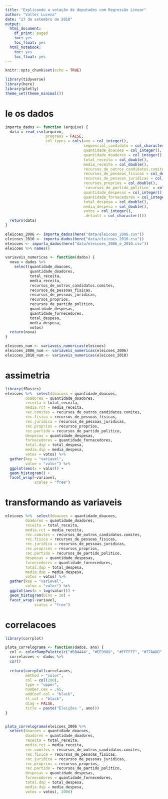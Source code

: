 ```yaml
---
title: "Explicando a votação de deputados com Regressão Linear"
author: "Valter Lucena"
date: "27 de setembro de 2018"
output: 
  html_document:
    df_print: paged
    toc: yes
    toc_float: yes
  html_notebook:
    toc: yes
    toc_float: yes
---
```


```r
knitr::opts_chunk$set(echo = TRUE)
```

```r
library(tidyverse)
library(here)
library(plotly)
theme_set(theme_minimal())
```

# le os dados

```r

importa_dados <- function (arquivo) {
  data = read_csv(arquivo,
                  progress = FALSE,
                  col_types = cols(ano = col_integer(),
                                   sequencial_candidato = col_character(),
                                   quantidade_doacoes = col_integer(),
                                   quantidade_doadores = col_integer(),
                                   total_receita = col_double(),
                                   media_receita = col_double(),
                                   recursos_de_outros_candidatos.comites = col_double(),
                                   recursos_de_pessoas_fisicas = col_double(),
                                   recursos_de_pessoas_juridicas = col_double(),
                                   recursos_proprios = col_double(),
                                   `recursos_de_partido_politico` = col_double(),
                                   quantidade_despesas = col_integer(),
                                   quantidade_fornecedores = col_integer(),
                                   total_despesa = col_double(),
                                   media_despesa = col_double(),
                                   votos = col_integer(),
                                   .default = col_character()))
  return(data)
}

eleicoes_2006 <- importa_dados(here("data/eleicoes_2006.csv"))
eleicoes_2010 <- importa_dados(here("data/eleicoes_2010.csv"))
eleicoes <- importa_dados(here("data/eleicoes_2006_e_2010.csv"))
eleicoes %>% names()
```


```r
variaveis_numericas <- function(dados) {
  nova = dados %>% 
    select(quantidade_doacoes,
           quantidade_doadores,
           total_receita,
           media_receita,
           recursos_de_outros_candidatos.comites,
           recursos_de_pessoas_fisicas,
           recursos_de_pessoas_juridicas,
           recursos_proprios,
           recursos_de_partido_politico,
           quantidade_despesas,
           quantidade_fornecedores,
           total_despesa,
           media_despesa,
           votos)
  return(nova)
}

eleicoes_num <- variaveis_numericas(eleicoes)
eleicoes_2006_num <- variaveis_numericas(eleicoes_2006)
eleicoes_2010_num <- variaveis_numericas(eleicoes_2010)
```


# assimetria

```r
library(fBasics)
eleicoes %>%  select(doacoes = quantidade_doacoes,
         doadores = quantidade_doadores,
         receita = total_receita,
         media.rct = media_receita,
         rec.comites = recursos_de_outros_candidatos.comites,
         rec.fisica = recursos_de_pessoas_fisicas,
         rec.juridica = recursos_de_pessoas_juridicas,
         rec.proprios = recursos_proprios,
         rec.partido = recursos_de_partido_politico,
         despesas = quantidade_despesas,
         fornecedores = quantidade_fornecedores,
         total.dsp = total_despesa,
         media.dsp = media_despesa,
         votos = votos) %>%  
  gather(key = "variavel",
         value = "valor") %>% 
  ggplot(aes(x = valor)) +
  geom_histogram() +
  facet_wrap(~variavel,
             scales = "free")
```

# transformando as variaveis

```r
eleicoes %>%  select(doacoes = quantidade_doacoes,
         doadores = quantidade_doadores,
         receita = total_receita,
         media.rct = media_receita,
         rec.comites = recursos_de_outros_candidatos.comites,
         rec.fisica = recursos_de_pessoas_fisicas,
         rec.juridica = recursos_de_pessoas_juridicas,
         rec.proprios = recursos_proprios,
         rec.partido = recursos_de_partido_politico,
         despesas = quantidade_despesas,
         fornecedores = quantidade_fornecedores,
         total.dsp = total_despesa,
         media.dsp = media_despesa,
         votos = votos) %>%  
  gather(key = "variavel",
         value = "valor") %>% 
  ggplot(aes(x = log(valor))) +
  geom_histogram(bins = 20) +
  facet_wrap(~variavel,
             scales = "free")
```

# correlacoes

```r
library(corrplot)

plota_correlograma <- function(dados, ano) {
  col <- colorRampPalette(c("#BB4444", "#EE9988", "#FFFFFF", "#77AADD", "#4477AA"))
  correlacoes <- dados %>%
  cor()
  
  return(corrplot(correlacoes, 
         method = "color", 
         col = col(200),
         type = "upper",
         number.cex = .65,
         addCoef.col = "black",
         tl.col = "black",
         diag = FALSE,
         title = paste("Eleições ", ano)))
}


plota_correlograma(eleicoes_2006 %>% 
  select(doacoes = quantidade_doacoes,
         doadores = quantidade_doadores,
         receita = total_receita,
         media.rct = media_receita,
         rec.comites = recursos_de_outros_candidatos.comites,
         rec.fisica = recursos_de_pessoas_fisicas,
         rec.juridica = recursos_de_pessoas_juridicas,
         rec.proprios = recursos_proprios,
         rec.partido = recursos_de_partido_politico,
         despesas = quantidade_despesas,
         fornecedores = quantidade_fornecedores,
         total.dsp = total_despesa,
         media.dsp = media_despesa,
         votos = votos), 2006)
```

